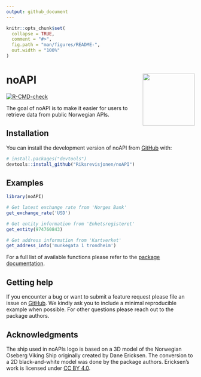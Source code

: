 ```yaml
---
output: github_document
---
```


<!-- README.md is generated from README.Rmd. Please edit that file -->

```r
knitr::opts_chunk$set(
  collapse = TRUE,
  comment = "#>",
  fig.path = "man/figures/README-",
  out.width = "100%"
)
```

# noAPI <a href="https://riksrevisjonen.github.io/noAPI/"><img src="man/figures/logo.png" align="right" height="139" /></a>

<!-- badges: start -->
[![R-CMD-check](https://github.com/Riksrevisjonen/noAPI/actions/workflows/R-CMD-check.yaml/badge.svg)](https://github.com/Riksrevisjonen/noAPI/actions/workflows/R-CMD-check.yaml)
<!-- badges: end -->

The goal of noAPI is to make it easier for users to retrieve data from public Norwegian APIs. 

## Installation

You can install the development version of noAPI from [GitHub](https://github.com/) with:

```r
# install.packages("devtools")
devtools::install_github("Riksrevisjonen/noAPI")
```

## Examples 

```r
library(noAPI)

# Get latest exchange rate from 'Norges Bank'
get_exchange_rate('USD') 

# Get entity information from 'Enhetsregisteret'
get_entity(974760843)

# Get address information from 'Kartverket'
get_address_info('munkegata 1 trondheim')

```

For a full list of available functions please refer to the [package documentation](https://riksrevisjonen.github.io/noAPI/reference/index.html).

## Getting help

If you encounter a bug or want to submit a feature request please file an issue on [GitHub](https://github.com/Riksrevisjonen/noAPI/issues). We kindly ask you to include a minimal reproducible example when possible. For other questions please reach out to the package authors.

## Acknowledgments

The ship used in noAPIs logo is based on a 3D model of the Norwegian Oseberg Viking Ship originally created by Dane Ericksen. The conversion to a 2D black-and-white model was done by the package authors. Ericksen's work is licensed under [CC BY 4.0](https://creativecommons.org/licenses/by/4.0/).
